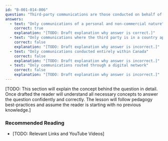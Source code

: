 ```yaml
---
id: "B-001-014-006"
question: "Third-party communications are those conducted on behalf of a person without amateur radio certification. In the Canadian amateur radio service, what third-party communications are permissible?"
answers:
  - text: "Only communications of a personal and non-commercial nature"
    correct: true
    explanation: "[TODO: Draft explanation why answer is correct.]"
  - text: "Only communications where the third party is in a country approved by Innovation, Science and Economic Development Canada"
    correct: false
    explanation: "[TODO: Draft explanation why answer is incorrect.]"
  - text: "Only communications conducted entirely within Canada"
    correct: false
    explanation: "[TODO: Draft explanation why answer is incorrect.]"
  - text: "Only communications routed through a digital network"
    correct: false
    explanation: "[TODO: Draft explanation why answer is incorrect.]"
---
```


[TODO: This section will explain the concept behind the question in detail. Once drafted the reader will understand all necessary concepts to answer the question confidently and correctly. The lesson will follow pedagogy best-practices and assume the reader is starting with no previous knowledge.]

### Recommended Reading

- [TODO: Relevant Links and YouTube Videos]
